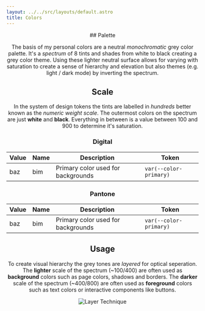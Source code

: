 ```yaml
---
layout: ../../src/layouts/default.astro
title: Colors
---
```




<Header
  label="Core"
  title="Colors"
  description="A set of guidelines and rules that define how colors are used. This color system prioritises a limited set of monotone tints optimized for neutral, balanced and visual consistency. Through layering of the greyscale tints visual hierarchy can be created with sufficient contrast. Includes a palette and colors values."
/>

<section>
## Palette

The basis of my personal colors are a neutral _monochromatic_ grey color palette. It's a _spectrum_ of 8 tints and shades from white to black creating a grey color theme. Using these lighter neutral surface allows for varying with saturation to create a sense of hierarchy and elevation but also themes (e.g. light / dark mode) by inverting the spectrum.

## Scale

In the system of design tokens the tints are labelled in _hundreds_ better known as the _numeric weight scale_. The outermost colors on the spectrum are just **white** and **black**. Everything in between is a value between 100 and 900 to determine it's saturation.

<Palette />

### Digital

| Value | Name | Description                        | Token                  |
| ----- | ---- | ---------------------------------- | ---------------------- |
| baz   | bim  | Primary color used for backgrounds | `var(--color-primary)` |

### Pantone

| Value | Name | Description                        | Token                  |
| ----- | ---- | ---------------------------------- | ---------------------- |
| baz   | bim  | Primary color used for backgrounds | `var(--color-primary)` |

## Usage

To create visual hierarchy the grey tones are _layered_ for optical seperation. The **lighter** scale of the spectrum (~100/400) are often used as **background** colors such as page colors, shadows and borders. The **darker** scale of the spectrum (~400/800) are often used as **foreground** colors such as text colors or interactive components like buttons.

<Scale />

![Layer Technique](../images/layering-example.jpg)

</section>
